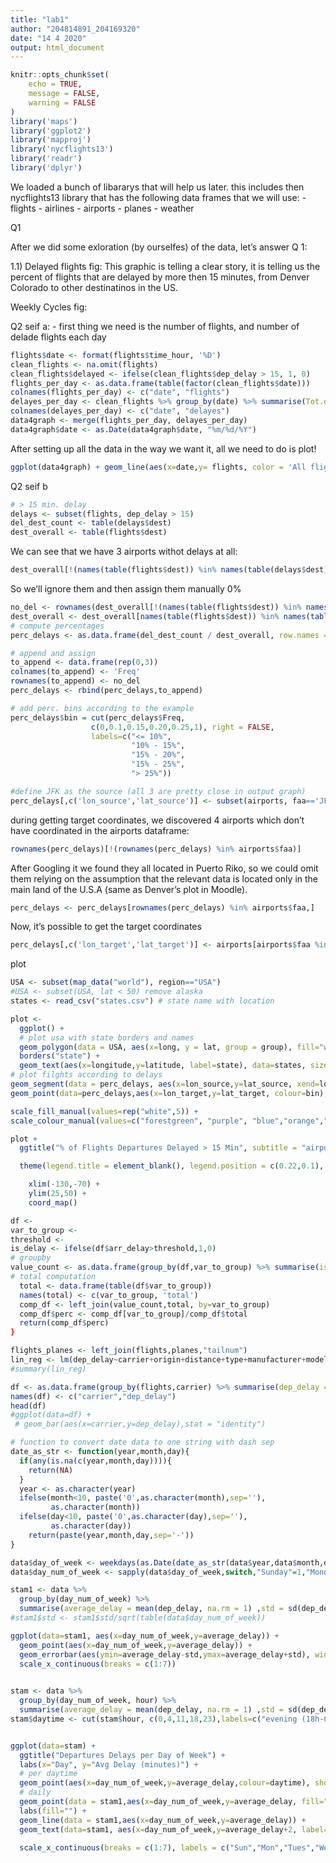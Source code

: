 ```yaml
---
title: "lab1"
author: "204814891_204169320"
date: "14 4 2020"
output: html_document
---
```



```r
knitr::opts_chunk$set(
	echo = TRUE,
	message = FALSE,
	warning = FALSE
)
library('maps')
library('ggplot2')
library('mapproj')
library('nycflights13')
library('readr')
library('dplyr')
```


We loaded a  bunch of libararys that will help us later.
this includes then nycflights13 library that has the following data frames that we will use:
- flights 
- airlines 
- airports 
- planes 
- weather


Q1 

After we did some exloration (by ourselfes) of the data, let's answer Q 1:

1.1)
Delayed flights fig:
   This graphic is telling a clear story, it is telling us the percent of flights that are delayed by more then 15 minutes, from Denver Colorado to other destinatinos in the US. 
   
Weekly Cycles fig:

Q2
seif a:
- first thing we need is the number of flights, and number of delade flights each day

```r
flights$date <- format(flights$time_hour, '%D')
clean_flights <- na.omit(flights)
clean_flights$delayed <- ifelse(clean_flights$dep_delay > 15, 1, 0)
flights_per_day <- as.data.frame(table(factor(clean_flights$date)))
colnames(flights_per_day) <- c("date", "flights")
delayes_per_day <- clean_flights %>% group_by(date) %>% summarise(Tot.delayed = sum(delayed))
colnames(delayes_per_day) <- c("date", "delayes")
data4graph <- merge(flights_per_day, delayes_per_day)
data4graph$date <- as.Date(data4graph$date, "%m/%d/%Y")
```
After setting up all the data in the way we want it, all we need to do is plot!

```r
ggplot(data4graph) + geom_line(aes(x=date,y= flights, color = 'All flights (schedualed for separtue)')) + geom_bar(stat = "identity", aes(x = date, y = delayes, color = 'Late flights (departure delayed > 15 minutes)')) + theme(legend.position = "bottom") + scale_color_manual(name = "Colors", values = c('All flights (schedualed for separtue)' = "blue", 'Late flights (departure delayed > 15 minutes)' = "red")) + labs(title = "Weekly Cycles: Flights from NYC airports in 2013 \n  Few flights: Sundays & Saturdays \n Most Flights: Mondays, thursdays & fridays", y = "Flights per day") + theme(plot.title = element_text(hjust = 0.5))
```
Q2
seif b
```r
# > 15 min. delay
delays <- subset(flights, dep_delay > 15)
del_dest_count <- table(delays$dest)
dest_overall <- table(flights$dest)
```

We can see that we have 3 airports withot delays at all:
```r
dest_overall[!(names(table(flights$dest)) %in% names(table(delays$dest)))]
```
So we'll ignore them and then assign them manually 0%
```r
no_del <- rownames(dest_overall[!(names(table(flights$dest)) %in% names(table(delays$dest)))])
dest_overall <- dest_overall[names(table(flights$dest)) %in% names(table(delays$dest))]
# compute percentages
perc_delays <- as.data.frame(del_dest_count / dest_overall, row.names = TRUE)

# append and assign
to_append <- data.frame(rep(0,3))
colnames(to_append) <- 'Freq'
rownames(to_append) <- no_del
perc_delays <- rbind(perc_delays,to_append)
```

```r
# add perc. bins according to the example
perc_delays$bin = cut(perc_delays$Freq, 
                  c(0,0.1,0.15,0.20,0.25,1), right = FALSE, 
                  labels=c("<= 10%",
                           "10% - 15%",
                           "15% - 20%",
                           "15% - 25%",
                           "> 25%"))

#define JFK as the source (all 3 are pretty close in output graph)
perc_delays[,c('lon_source','lat_source')] <- subset(airports, faa=='JFK', select = c('lon','lat'))

```
during getting target coordinates, we discovered 4 airports which don't have coordinated in the airports dataframe:
```r
rownames(perc_delays)[!(rownames(perc_delays) %in% airports$faa)]
```
After Googling it we found they all located in Puerto Riko, so we could omit them relying on the assumption that the relevant data is located only in the main land of the U.S.A (same as Denver's plot in Moodle).

```r
perc_delays <- perc_delays[rownames(perc_delays) %in% airports$faa,]
```
Now, it's possible to get the target coordinates
```r
perc_delays[,c('lon_target','lat_target')] <- airports[airports$faa %in% rownames(perc_delays),c('lon','lat')]
```

plot
```r
USA <- subset(map_data("world"), region=="USA")
#USA <- subset(USA, lat < 50) remove alaska
states <- read_csv("states.csv") # state name with location
```



```r
plot <- 
  ggplot() +
  # plot usa with state borders and names
  geom_polygon(data = USA, aes(x=long, y = lat, group = group), fill="white", alpha=0.3) +
  borders("state") +
  geom_text(aes(x=longitude,y=latitude, label=state), data=states, size = 2) +
# plot filghts according to delays
geom_segment(data = perc_delays, aes(x=lon_source,y=lat_source, xend=lon_target, yend=lat_target, colour=bin)) +
geom_point(data=perc_delays,aes(x=lon_target,y=lat_target, colour=bin),shape=21,size=1.5, show.legend = FALSE) +

scale_fill_manual(values=rep("white",5)) + 
scale_colour_manual(values=c("forestgreen", "purple", "blue","orange","red"))
```

```r
plot +
  ggtitle("% of Flights Departures Delayed > 15 Min", subtitle = "airport=NY's airports    Year=2013") +

  theme(legend.title = element_blank(), legend.position = c(0.22,0.1), panel.background = element_blank(), axis.line = element_blank(), axis.title = element_blank(), axis.ticks = element_blank(), axis.text = element_blank(),legend.text = element_text(size=7), legend.key = element_rect(fill = "transparent", colour = "transparent"), legend.key.height = unit(0.7,"line"), plot.title = element_text(hjust = 0.5, size=10, face="bold"), plot.subtitle = element_text(hjust = 0.5, size=6, face="bold")) +

    xlim(-130,-70) + 
    ylim(25,50) +
    coord_map()
```

```r
df <- 
var_to_group <- 
threshold <- 
is_delay <- ifelse(df$arr_delay>threshold,1,0)
# groupby
value_count <- as.data.frame(group_by(df,var_to_group) %>% summarise(is_delay = sum(is_delay, na.rm = TRUE)))
# total computation
  total <- data.frame(table(df$var_to_group))
  names(total) <- c(var_to_group, 'total')
  comp_df <- left_join(value_count,total, by=var_to_group)
  comp_df$perc <- comp_df[var_to_group]/comp_df$total
  return(comp_df$perc)
}
```

```r
flights_planes <- left_join(flights,planes,"tailnum")
lin_reg <- lm(dep_delay~carrier+origin+distance+type+manufacturer+model+engines, data = flights_planes)
#summary(lin_reg)
```

```r
df <- as.data.frame(group_by(flights,carrier) %>% summarise(dep_delay = mean(dep_delay, na.rm = TRUE)))
names(df) <- c("carrier","dep_delay")
head(df)
#ggplot(data=df) +
 # geom_bar(aes(x=carrier,y=dep_delay),stat = "identity")
```

```r
# function to convert date data to one string with dash sep
date_as_str <- function(year,month,day){
  if(any(is.na(c(year,month,day)))){
    return(NA)
  }
  year <- as.character(year)
  ifelse(month<10, paste('0',as.character(month),sep=''),
         as.character(month))
  ifelse(day<10, paste('0',as.character(day),sep=''),
         as.character(day))
    return(paste(year,month,day,sep='-'))
}


```

```r
data$day_of_week <- weekdays(as.Date(date_as_str(data$year,data$month,data$day)))
data$day_num_of_week <- sapply(data$day_of_week,switch,"Sunday"=1,"Monday"=2,"Tuesday"=3, "Wednesday"=4,"Thursday"=5,"Friday"=6,"Saturday"=7)
```

```r
stam1 <- data %>%
  group_by(day_num_of_week) %>%
  summarise(average_delay = mean(dep_delay, na.rm = 1) ,std = sd(dep_delay, na.rm = 1))
#stam1$std <- stam1$std/sqrt(table(data$day_num_of_week))

ggplot(data=stam1, aes(x=day_num_of_week,y=average_delay)) +
  geom_point(aes(x=day_num_of_week,y=average_delay)) +
  geom_errorbar(aes(ymin=average_delay-std,ymax=average_delay+std), width = 0.1) +
  scale_x_continuous(breaks = c(1:7))
  
```

```r
stam <- data %>%
  group_by(day_num_of_week, hour) %>%
  summarise(average_delay = mean(dep_delay, na.rm = 1) ,std = sd(dep_delay, na.rm = 1))
stam$daytime <- cut(stam$hour, c(0,4,11,18,23),labels=c("evening (18h-01h)","morning (05h-11h)","afternoon (11h-18h)","evening (18h-01h)"),right = TRUE)


ggplot(data=stam) +
  ggtitle("Departures Delays per Day of Week") +
  labs(x="Day", y="Avg Delay (minutes)") +
  # per daytime
  geom_point(aes(x=day_num_of_week,y=average_delay,colour=daytime), show.legend = TRUE) +
  # daily
  geom_point(data = stam1,aes(x=day_num_of_week,y=average_delay, fill="daily avg"), size=2.5) +
  labs(fill="") +
  geom_line(data = stam1,aes(x=day_num_of_week,y=average_delay)) +
  geom_text(data=stam1, aes(x=day_num_of_week,y=average_delay+2, label=round(average_delay,digits = 2)),fontface='bold',size=4) +
    
  scale_x_continuous(breaks = c(1:7), labels = c("Sun","Mon","Tues","Wed","Thu","Fri","Sat"))
```

